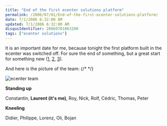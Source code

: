 ```yaml
---
title: "End of the first ecenter solutions platform"
permalink: /2006/07/01/End-of-the-first-ecenter-solutions-platform/
date: 7/1/2006 6:32:00 AM
updated: 7/1/2006 6:32:00 AM
disqusIdentifier: 20060701063200
tags: ["ecenter solutions"]
---
```

It is an important date for me, because tonight the first platform built in the ecenter was switched off. For sure the end of something, but a great start for something new ([1](/lkempe/archive/2006/06/03/First-step-of-a-long-migration-weekend-reached.aspx), [2](/lkempe/archive/2006/06/05/Second-step-of-a-long-migration-weekend-reached.aspx), [3](/lkempe/archive/2006/06/08/Opening-users-access-to-the-new-ecenter-solutions-platform.aspx)).

And here is the picture of the team:
{/* <!-- more --> */}

![ecenter team](/images/2006/ecenter-team.jpg)

**Standing up**

Constantin, **Laurent (it's me)**, Roy, Nick, Rolf, Cédric, Thomas, Peter

**Kneeling**

Didier, Philippe, Lorenz, Oli, Bojan


